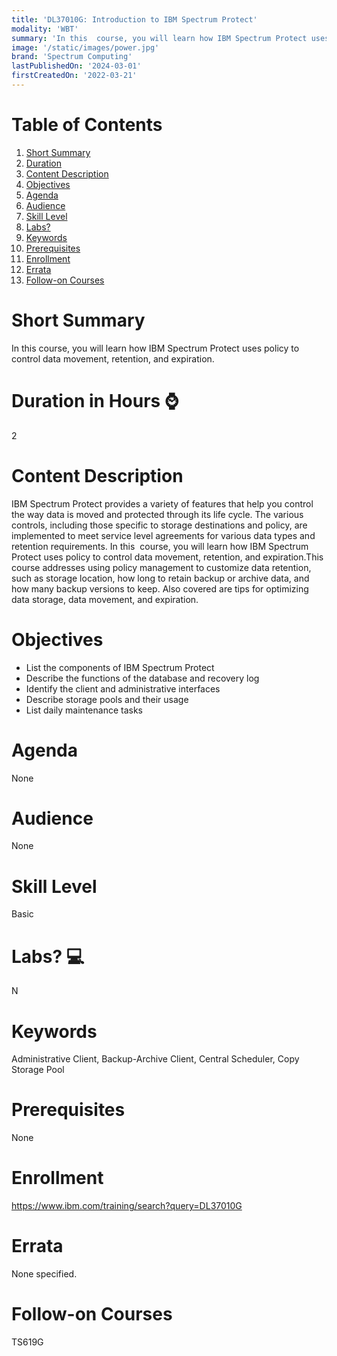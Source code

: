 ```yaml
---
title: 'DL37010G: Introduction to IBM Spectrum Protect'
modality: 'WBT'
summary: 'In this  course, you will learn how IBM Spectrum Protect uses policy to control data movement, retention, and expiration.'
image: '/static/images/power.jpg'
brand: 'Spectrum Computing'
lastPublishedOn: '2024-03-01'
firstCreatedOn: '2022-03-21'
---
```

# Table of Contents
1.  [Short Summary](#short-summary)
2.  [Duration](#duration-in-hours-)
3.  [Content Description](#content-description)
4.  [Objectives](#objectives)
5.  [Agenda](#agenda)
6.  [Audience](#audience)
7.  [Skill Level](#skill-level)
8.  [Labs?](#labs-)
9.  [Keywords](#keywords)
10. [Prerequisites](#prerequisites)
11. [Enrollment](#enrollment)
12. [Errata](#errata)
13. [Follow-on Courses](#follow-on-courses)

# Short Summary
In this  course, you will learn how IBM Spectrum Protect uses policy to control data movement, retention, and expiration.

# Duration in Hours ⌚
2

# Content Description
IBM Spectrum Protect provides a variety of features that help you control the way data is moved and protected through its life cycle. The various controls, including those specific to storage destinations and policy, are implemented to meet service level agreements for various data types and retention requirements. In this  course, you will learn how IBM Spectrum Protect uses policy to control data movement, retention, and expiration.This course addresses using policy management to customize data retention, such as storage location, how long to retain backup or archive data, and how many backup versions to keep. Also covered are tips for optimizing data storage, data movement, and expiration.



# Objectives
* List the components of IBM Spectrum Protect
* Describe the functions of the database and recovery log
* Identify the client and administrative interfaces
* Describe storage pools and their usage
* List daily maintenance tasks


# Agenda
None

# Audience
None

# Skill Level
Basic

# Labs? 💻
N

# Keywords
Administrative Client, Backup-Archive Client, Central Scheduler, Copy Storage Pool

# Prerequisites
None

# Enrollment
https://www.ibm.com/training/search?query=DL37010G

# Errata
None specified.

# Follow-on Courses
TS619G

